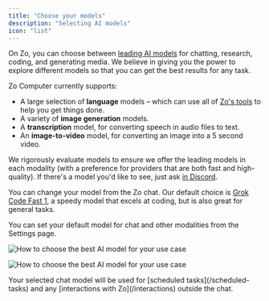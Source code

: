 ```yaml
---
title: "Choose your models"
description: "Selecting AI models"
icon: "list"
---
```


On Zo, you can choose between [leading AI models](https://www.zo.computer/models) for chatting, research, coding, and generating media. We believe in giving you the power to explore different models so that you can get the best results for any task.

Zo Computer currently supports:

- A large selection of **language** models – which can use all of [Zo's tools](https://www.zo.computer/tools) to help you get things done.
- A variety of **image generation** models.
- A **transcription** model, for converting speech in audio files to text.
- An **image-to-video** model, for converting an image into a 5 second video.

We rigorously evaluate models to ensure we offer the leading models in each modality (with a preference for providers that are both fast and high-quality). If there's a model you'd like to see, just ask [in Discord](https://discord.gg/2eZZ4NWE7G).

You can change your model from the Zo chat. Our default choice is [Grok Code Fast 1](https://www.zo.computer/models/grok_code_fast_1), a speedy model that excels at coding, but is also great for general tasks.

You can set your default model for chat and other modalities from the Settings page.

<Frame caption="Selecting models in settings">
  <img
    className="block dark:hidden"
    src="/screenshots/settings-model-light.png"
    alt="How to choose the best AI model for your use case"
  />

  <img
    className="hidden dark:block"
    src="/screenshots/settings-model-dark.png"
    alt="How to choose the best AI model for your use case"
  />
</Frame>

<Info>
  Your selected chat model will be used for [scheduled tasks](/scheduled-tasks) and any [interactions with
  Zo](/interactions) outside the chat.
</Info>
